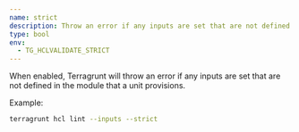 ```yaml
---
name: strict
description: Throw an error if any inputs are set that are not defined in the module that a unit provisions.
type: bool
env:
  - TG_HCLVALIDATE_STRICT
---
```


When enabled, Terragrunt will throw an error if any inputs are set that are not defined in the module that a unit provisions.

Example:

```bash
terragrunt hcl lint --inputs --strict
```
